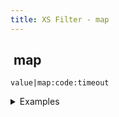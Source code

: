 ```yaml
---
title: XS Filter - map
---
```


## <img src="../assets/docuBadge (11).png" alt="" data-size="line" /> map <a href="#xs-map" id="xs-map"></a>

`value|map:code:timeout`

<details>

<summary>Examples</summary>

```javascript
[1,2,3]|map:"x * 2":10                // Returns [2,4,6]
["a","b"]|map:"upper(x)":5            // Returns ["A","B"]
[{"n":1},{"n":2}]|map:"x.n + 1":10    // Returns [2,3]
```

</details>
